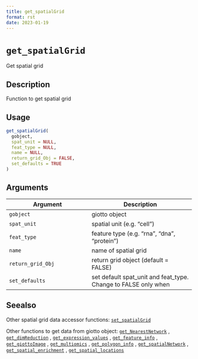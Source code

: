 ```yaml
--- 
title: get_spatialGrid 
format: rst 
date: 2023-01-19 
--- 
```

# `get_spatialGrid`

Get spatial grid


## Description

Function to get spatial grid


## Usage

```r
get_spatialGrid(
  gobject,
  spat_unit = NULL,
  feat_type = NULL,
  name = NULL,
  return_grid_Obj = FALSE,
  set_defaults = TRUE
)
```


## Arguments

Argument      |Description
------------- |----------------
`gobject`     |     giotto object
`spat_unit`     |     spatial unit (e.g. "cell")
`feat_type`     |     feature type (e.g. "rna", "dna", "protein")
`name`     |     name of spatial grid
`return_grid_Obj`     |     return grid object (default = FALSE)
`set_defaults`     |     set default spat_unit and feat_type. Change to FALSE only when


## Seealso

Other spatial grid data accessor functions:
 [`set_spatialGrid`](#setspatialgrid) 
 
 Other functions to get data from giotto object:
 [`get_NearestNetwork`](#getnearestnetwork) ,
 [`get_dimReduction`](#getdimreduction) ,
 [`get_expression_values`](#getexpressionvalues) ,
 [`get_feature_info`](#getfeatureinfo) ,
 [`get_giottoImage`](#getgiottoimage) ,
 [`get_multiomics`](#getmultiomics) ,
 [`get_polygon_info`](#getpolygoninfo) ,
 [`get_spatialNetwork`](#getspatialnetwork) ,
 [`get_spatial_enrichment`](#getspatialenrichment) ,
 [`get_spatial_locations`](#getspatiallocations)


